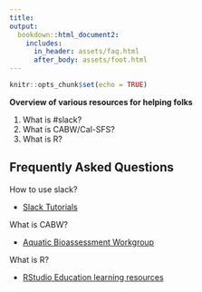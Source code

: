 ```yaml
---
title: 
output:
  bookdown::html_document2:
    includes:
      in_header: assets/faq.html
      after_body: assets/foot.html
---
```


```r
knitr::opts_chunk$set(echo = TRUE)
```

:::obj

  **Overview of various resources for helping folks**
  
  1. What is #slack?
  1. What is CABW/Cal-SFS?
  1. What is R?

:::


## Frequently Asked Questions

How to use slack?

 - [Slack Tutorials](https://slack.com/resources/using-slack/slack-tutorials)

What is CABW? 

 - [Aquatic Bioassessment Workgroup](https://www.waterboards.ca.gov/water_issues/programs/swamp/bioassessment/training.html#CABW)
 
What is R?

 - [RStudio Education learning resources](https://education.rstudio.com/learn/)